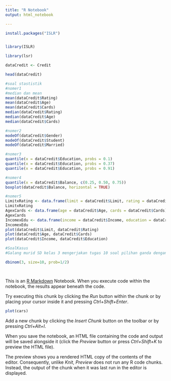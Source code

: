 ---
title: "R Notebook"
output: html_notebook

---
```{r}
install.packages("ISLR")


library(ISLR)

library(lsr)

dataCredit <- Credit

head(dataCredit)

#soal stastistik
#nomer1
#median dan mean
mean(dataCredit$Rating)
mean(dataCredit$Age)
mean(dataCredit$Cards)
median(dataCredit$Rating)
median(dataCredit$Age)
median(dataCredit$Cards)

#nomer2
modeOf(dataCredit$Gender)
modeOf(dataCredit$Student)
modeOf(dataCredit$Married)

#nomer3
quantile(x = dataCredit$Education, probs = 0.1)
quantile(x = dataCredit$Education, probs = 0.37)
quantile(x = dataCredit$Education, probs = 0.91)

#nomer4
quantile(x = dataCredit$Balance, c(0.25, 0.50, 0.75))
boxplot(dataCredit$Balance, horizontal = TRUE)

#nomer5
LimitxRating <- data.frame(limit = dataCredit$Limit, rating = dataCredit$Rating)
LimitxRating
AgexCards <- data.frame(age = dataCredit$Age, cards = dataCredit$Cards)
AgexCards
IncomexEdu <- data.frame(income = dataCredit$Income, education = dataCredit$Education)
IncomexEdu
plot(dataCredit$Limit, dataCredit$Rating)
plot(dataCredit$Age, dataCredit$Cards)
plot(dataCredit$Income, dataCredit$Education)

#SoalKasus
#Galang murid SD kelas 3 mengerjakan tugas 10 soal pilihan ganda dengan jumlah opsional 4 yaitu (a,b,c,d) maka temukan kemungkinan memiliki 3 jawaban benar, jika galang menjawab pertanyaan secara acak.

dbinom(3, size=10, prob=1/2)




```

This is an [R Markdown](http://rmarkdown.rstudio.com) Notebook. When you execute code within the notebook, the results appear beneath the code. 

Try executing this chunk by clicking the *Run* button within the chunk or by placing your cursor inside it and pressing *Ctrl+Shift+Enter*. 

```{r}
plot(cars)
```

Add a new chunk by clicking the *Insert Chunk* button on the toolbar or by pressing *Ctrl+Alt+I*.

When you save the notebook, an HTML file containing the code and output will be saved alongside it (click the *Preview* button or press *Ctrl+Shift+K* to preview the HTML file).

The preview shows you a rendered HTML copy of the contents of the editor. Consequently, unlike *Knit*, *Preview* does not run any R code chunks. Instead, the output of the chunk when it was last run in the editor is displayed.
